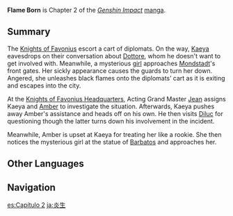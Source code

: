 {{Manga Infobox
|title      = Flame Born
|image      = <gallery>
Manga Chapter 02 Cover 1.png|Part 1
Manga Chapter 02 Cover 2.png|Part 2
</gallery>
|chapter    = 2
|characters = 
|prev       = Bad Wine
|next       = Lost and Found
|link       = https://genshin.hoyoverse.com/en/manga/detail/104866
|link2      = https://genshin.hoyoverse.com/en/manga/detail/104867
}}
{{Description|[[Il Dottore]] left [[Mondstadt]] and withdrew his envoys, but a freak accident threatened to break the peace. Sir [[Kaeya]] of the [[Knights of Favonius]] suspected an [[Diluc|old friend]] to be behind this while his young aide [[Amber]] the Outrider made a chance discovery.}}
'''Flame Born''' is Chapter 2 of the ''[[Genshin Impact]]'' [[manga]].

==Summary==
The [[Knights of Favonius]] escort a cart of diplomats. On the way, [[Kaeya]] eavesdrops on their conversation about [[The Doctor|Dottore]], whom he doesn't want to get involved with. Meanwhile, a mysterious [[Collei|girl]] approaches [[Mondstadt City|Mondstadt]]'s front gates. Her sickly appearance causes the guards to turn her down. Angered, she unleashes black flames onto the diplomats’ cart as it is exiting and escapes into the city.

At the [[Knights of Favonius Headquarters]], Acting Grand Master [[Jean]] assigns Kaeya and [[Amber]] to investigate the situation. Afterwards, Kaeya pushes away Amber's assistance and heads off on his own. He then visits [[Diluc]] for questioning though the latter turns down his involvement in the incident.

Meanwhile, Amber is upset at Kaeya for treating her like a rookie. She then notices the mysterious girl at the statue of [[Barbatos]] and approaches her.

==Other Languages==
{{Other Languages
|en      = Flame Born
|zhs     = 炎生
|zhs_rm  = Yánshēng
|zht     = 炎生
|zht_rm  = Yánshēng
|zh_tl   = Flame Born
|ja      = 炎生
|ja_rm   = Ensei{{Assumed}}
|ja_tl   = Flame Born
|ko      = {{tt|염생|炎生}}
|ko_tl   = Burning Life
|es      = Llamas Nacientes
|es_tl   = Nascent Flames
|fr      = Flammes Noires
|fr_tl   = Black Flames
|ru      = Рождение Пламени
|ru_tl   = Birth of Flames
|th      = กำเนิดเพลิง
|th_rm   = Kamnoet Phloeng
|th_tl   = Flame Born
|vi      = Viêm Sinh
|vi_tl   = 
|de      = Aus Flammen geboren
|de_tl   = Born of Flames
|id      = Lahirnya Api
|id_tl   = The Birth of Fire
|pt      = Chamas Nascentes
|pt_tl   = 
|tr      = Alevlerle Doğan
|tr_tl   = 
|it      = Nato dalle fiamme
|it_tl   = 
}}

==Navigation==
{{Manga Navbox}}

[[es:Capítulo 2]]
[[ja:炎生]]
